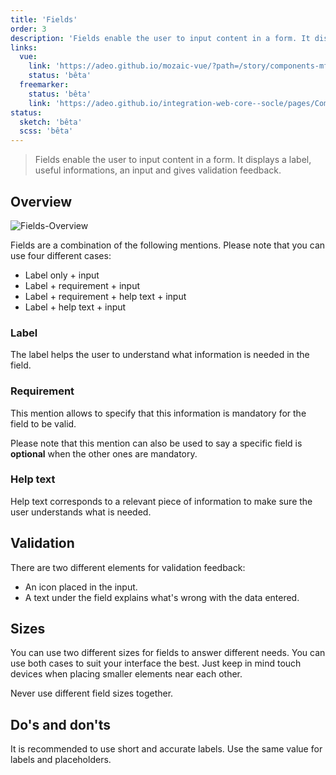 ```yaml
---
title: 'Fields'
order: 3
description: 'Fields enable the user to input content in a form. It displays a label, useful informations, an input and gives validation feedback'
links: 
  vue:
    link: 'https://adeo.github.io/mozaic-vue/?path=/story/components-mfield--try-it'
    status: 'bêta'
  freemarker:
    status: 'bêta'
    link: 'https://adeo.github.io/integration-web-core--socle/pages/Components/form/input/'
status:
  sketch: 'bêta'
  scss: 'bêta'
---
```


> Fields enable the user to input content in a form. It displays a label, useful informations, an input and gives validation feedback.

<Preview path="fields-full" nude />

## Overview

![Fields-Overview](Fields--Overview.png)

Fields are a combination of the following mentions. Please note that you can use four different cases:
  - Label only + input
  - Label + requirement + input
  - Label + requirement + help text + input
  - Label + help text + input

### Label

The label helps the user to understand what information is needed in the field.

<Preview path="fields" nude />

### Requirement

This mention allows to specify that this information is mandatory for the field to be valid.

<Highlight theme="tips">

  Please note that this mention can also be used to say a specific field is **optional** when the other ones are mandatory.

</Highlight>

<Preview path="fields-requirement" nude />

### Help text

Help text corresponds to a relevant piece of information to make sure the user understands what is needed.

<Preview path="fields-help" nude />

## Validation

There are two different elements for validation feedback:
  - An icon placed in the input.
  - A text under the field explains what's wrong with the data entered.

<Preview path="fields-validation" nude />

## Sizes

You can use two different sizes for fields to answer different needs. You can use both cases to suit your interface the best. Just keep in mind touch devices when placing smaller elements near each other.

<Highlight theme="warning">

  Never use different field sizes together.

</Highlight>

<Preview path="fields-sizes" nude />

## Do's and don'ts

<HintItem>
  It is recommended to use short and accurate labels.
</HintItem>

<HintItem dont>
  Use the same value for labels and placeholders.
</HintItem>
